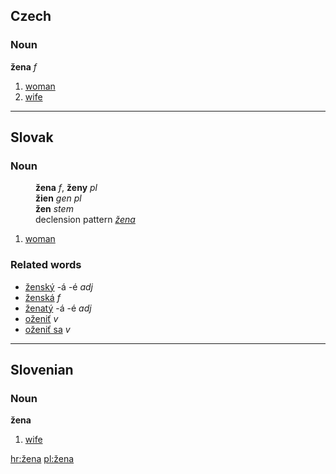 ==Czech==
===Noun===
'''žena''' ''f''
#[[woman]]
#[[wife]]

----

== Slovak ==
=== Noun ===
:'''žena''' ''f'', '''ženy''' ''pl''
:'''žien''' ''gen pl''
:'''žen''' ''stem''
: declension pattern ''[[Slovak declension pattern žena|žena]]''
# [[woman]]

=== Related words ===
* [[ženský]] -á -é ''adj''
* [[ženská]] ''f''
* [[ženatý]] -á -é ''adj''
* [[oženiť]] ''v''
* [[oženiť sa]] ''v''

----

== Slovenian ==
===Noun===
'''žena'''
#[[wife]]

[[hr:žena]]
[[pl:žena]]